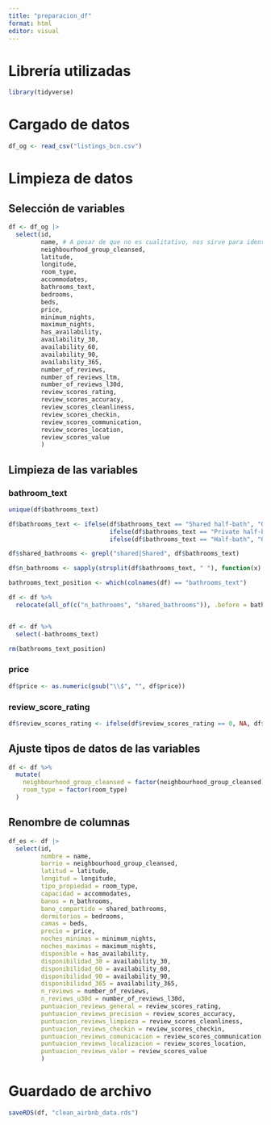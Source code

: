 ```yaml
---
title: "preparacion_df"
format: html
editor: visual
---
```


# Librería utilizadas

```r
library(tidyverse)
```

# Cargado de datos

```r
df_og <- read_csv("listings_bcn.csv")
```

# Limpieza de datos

## Selección de variables

```r
df <- df_og |>
  select(id, 
         name, # A pesar de que no es cualitativo, nos sirve para identificar al piso
         neighbourhood_group_cleansed,
         latitude,
         longitude,
         room_type,
         accommodates,
         bathrooms_text,
         bedrooms,
         beds,
         price,
         minimum_nights,
         maximum_nights,
         has_availability,
         availability_30,
         availability_60,
         availability_90,
         availability_365,
         number_of_reviews,
         number_of_reviews_ltm,
         number_of_reviews_l30d,
         review_scores_rating,
         review_scores_accuracy,
         review_scores_cleanliness,
         review_scores_checkin,
         review_scores_communication,
         review_scores_location,
         review_scores_value
         ) 
```

## Limpieza de las variables

### bathroom_text

```r
unique(df$bathrooms_text)

df$bathrooms_text <- ifelse(df$bathrooms_text == "Shared half-bath", "0.5 Shared bath",
                            ifelse(df$bathrooms_text == "Private half-bath", "0.5 bath",
                            ifelse(df$bathrooms_text == "Half-bath", "0.5 bath", df$bathrooms_text)))

df$shared_bathrooms <- grepl("shared|Shared", df$bathrooms_text)

df$n_bathrooms <- sapply(strsplit(df$bathrooms_text, " "), function(x) as.numeric(x[1]))

bathrooms_text_position <- which(colnames(df) == "bathrooms_text")

df <- df %>%
  relocate(all_of(c("n_bathrooms", "shared_bathrooms")), .before = bathrooms_text_position)


df <- df %>%
  select(-bathrooms_text)

rm(bathrooms_text_position)
```

### price

```r
df$price <- as.numeric(gsub("\\$", "", df$price))
```

### review_score_rating

```r
df$review_scores_rating <- ifelse(df$review_scores_rating == 0, NA, df$review_scores_rating)
```

## Ajuste tipos de datos de las variables

```r
df <- df %>%
  mutate(
    neighbourhood_group_cleansed = factor(neighbourhood_group_cleansed),
    room_type = factor(room_type)
  )
```

## Renombre de columnas

```r
df_es <- df |>
  select(id, 
         nombre = name, 
         barrio = neighbourhood_group_cleansed,
         latitud = latitude,
         longitud = longitude,
         tipo_propiedad = room_type,
         capacidad = accommodates,
         banos = n_bathrooms,
         bano_compartido = shared_bathrooms,
         dormitorios = bedrooms,
         camas = beds,
         precio = price,
         noches_minimas = minimum_nights,
         noches_maximas = maximum_nights,
         disponible = has_availability,
         disponibilidad_30 = availability_30,
         disponibilidad_60 = availability_60,
         disponibilidad_90 = availability_90,
         disponibilidad_365 = availability_365,
         n_reviews = number_of_reviews,
         n_reviews_u30d = number_of_reviews_l30d,
         puntuacion_reviews_general = review_scores_rating,
         puntuacion_reviews_precision = review_scores_accuracy,
         puntuacion_reviews_limpieza = review_scores_cleanliness,
         puntuacion_reviews_checkin = review_scores_checkin,
         puntuacion_reviews_comunicacion = review_scores_communication,
         puntuacion_reviews_localizacion = review_scores_location,
         puntuacion_reviews_valor = review_scores_value 
         ) 
```

# Guardado de archivo

```r
saveRDS(df, "clean_airbnb_data.rds")
```
